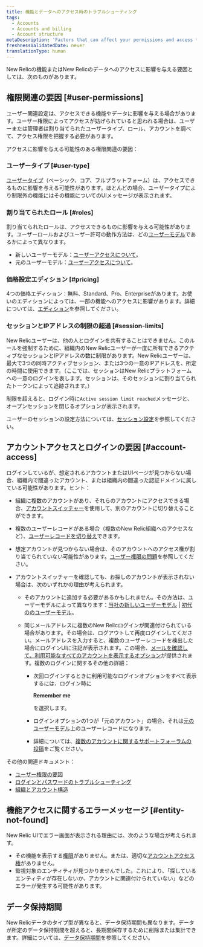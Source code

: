 ```yaml
---
title: 機能とデータへのアクセス時のトラブルシューティング
tags:
  - Accounts
  - Accounts and billing
  - Account structure
metaDescription: 'Factors that can affect your permissions and access to New Relic features, data, and accounts.'
freshnessValidatedDate: never
translationType: human
---
```


New Relicの機能またはNew Relicのデータへのアクセスに影響を与える要因としては、次のものがあります。

## 権限関連の要因 [#user-permissions]

ユーザー関連設定は、アクセスできる機能やデータに影響を与える場合があります。ユーザー権限によってアクセスが妨げられていると思われる場合は、ユーザーまたは管理者は割り当てられたユーザータイプ、ロール、アカウントを調べて、アクセス権限を把握する必要があります。

アクセスに影響を与える可能性のある権限関連の要因：

### ユーザータイプ [#user-type]

[ユーザータイプ](/docs/accounts/accounts-billing/new-relic-one-user-management/user-type)（ベーシック、コア、フルプラットフォーム）は、アクセスできるものに影響を与える可能性があります。ほとんどの場合、ユーザータイプにより制限外の機能にはその機能についてのUIメッセージが表示されます。

### 割り当てられたロール [#roles]

割り当てられたロールは、アクセスできるものに影響を与える可能性があります。ユーザーロールおよびユーザー許可の動作方法は、どの[ユーザーモデル](/docs/accounts/original-accounts-billing/original-product-based-pricing/overview-user-models)であるかによって異なります。

* 新しいユーザーモデル：[ユーザーアクセスについて](/docs/accounts/accounts-billing/new-relic-one-user-management/user-management-concepts/#understand-concepts)。
* 元のユーザーモデル：[ユーザーアクセスについて](/docs/accounts/original-accounts-billing/original-users-roles/users-roles-original-user-model/#roles)。

### 価格設定エディション [#pricing]

4つの価格エディション：無料、Standard、Pro、Enterpriseがあります。お使いのエディションによっては、一部の機能へのアクセスに影響があります。詳細については、[エディション](/docs/accounts/accounts-billing/new-relic-one-pricing-billing/new-relic-one-pricing-billing/#editions)を参照してください。

### セッションとIPアドレスの制限の超過 [#session-limits]

New Relicユーザーは、他の人とログインを共有することはできません。このルールを強制するために、組織内のNew Relicユーザーが一度に所有できるアクティブなセッションとIPアドレスの数に制限があります。New Relicユーザーは、最大で3つの同時アクティブセッション、または3つの一意のIPアドレスを、所定の時間に使用できます。（ここでは、セッションはNew Relicプラットフォームへの一意のログインを表します。セッションは、そのセッションに割り当てられたトークンによって追跡されます。）

制限を超えると、ログイン時に`Active session limit reached`メッセージと、オープンセッションを閉じるオプションが表示されます。

ユーザーのセッションの設定方法については、[セッション設定](/docs/accounts/accounts-billing/new-relic-one-user-management/authentication-domains-saml-sso-scim-more#session-mgmt)を参照してください。

## アカウントアクセスとログインの要因 [#account-access]

ログインしているが、想定されるアカウントまたはUIページが見つからない場合、組織内で間違ったアカウント、または組織内の間違った認証ドメインに属している可能性があります。ヒント：

* 組織に複数のアカウントがあり、それらのアカウントにアクセスできる場合、[アカウントスイッチャー](/docs/new-relic-solutions/get-started/glossary/#account-switcher)を使用して、別のアカウントに切り替えることができます。

* 複数のユーザーレコードがある場合（複数のNew Relic組織へのアクセスなど）、[ユーザーレコードを切り替え](/docs/accounts/accounts-billing/account-setup/multiple-logins-found)できます。

* 想定アカウントが見つからない場合は、そのアカウントへのアクセス権が割り当てられていない可能性があります。[ユーザー権限の問題](#user-permissions)を参照してください。

* アカウントスイッチャーを確認しても、お探しのアカウントが表示されない場合は、次のいずれかの理由が考えられます。

  * そのアカウントに追加する必要があるかもしれません。その方法は、ユーザーモデルによって異なります：[当社の新しいユーザーモデル](/docs/accounts/accounts-billing/account-structure/new-relic-account-structure/#account-access) \| [初代ののユーザーモデル](/docs/accounts/original-accounts-billing/original-users-roles/original-account-structure)。

  * 同じメールアドレスに複数のNew Relicログインが関連付けられている場合があります。その場合は、ログアウトして再度ログインしてください。メールアドレスを入力すると、複数のユーザーレコードを検出した場合にログインUIに注記が表示されます。この場合、[メールを確認して、利用可能なすべてのアカウントを表示するオプション](/docs/accounts/accounts-billing/account-setup/multiple-logins-found)が提供されます。複数のログインに関するその他の詳細：

    * 次回ログインするときに利用可能なログインオプションをすべて表示するには、ログイン時に

      <DNT>**Remember me**</DNT>

      を選択します。

    * ログインオプションの1つが「元のアカウント」の場合、それは[元のユーザーモデル](/docs/accounts/original-accounts-billing/original-product-based-pricing/overview-user-models)上のユーザーレコードになります。

    * 詳細については、[複数のアカウントに関するサポートフォーラムの投稿](https://discuss.newrelic.com/t/relic-solution-so-youve-created-a-new-account-and-cant-seem-to-access-your-old-account/113122)をご覧ください。

その他の関連ドキュメント：

* [ユーザー権限の要因](#user-permissions)
* [ログインとパスワードのトラブルシューティング](/docs/accounts/install-new-relic/account-setup/troubleshoot-password-email-address-login-problems)
* [組織とアカウント構造](/docs/accounts/accounts-billing/new-relic-one-pricing-users/account-user-structure)

## 機能アクセスに関するエラーメッセージ [#entity-not-found]

New Relic UIでエラー画面が表示される理由には、次のような場合が考えられます。

* その機能を表示する[権限](#user-permissions)がありません。または、適切な[アカウントアクセス権](#account-access)がありません。
* 監視対象のエンティティが見つかりませんでした。これにより、「探しているエンティティが存在しないか、アカウントに関連付けられていない」などのエラーが発生する可能性があります。

## データ保持期間

New Relicデータのタイプ型が異なると、データ保持期間も異なります。データが所定のデータ保持期間を超えると、長期間保存するために削除または集計できます。詳細については、[データ保持期間](/docs/manage-stored-data)を参照してください。